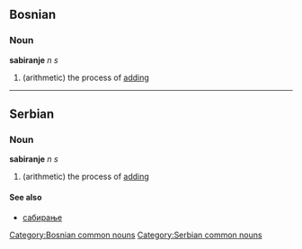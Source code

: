 ==Bosnian==
===Noun===
'''sabiranje''' ''n s''
#(arithmetic) the process of [[adding]]
[[Category:Bosnian common nouns]]
----
==Serbian==
===Noun===
'''sabiranje''' ''n s''
#(arithmetic) the process of [[adding]]
====See also====
*[[сабирање]]
[[Category:Serbian common nouns]]